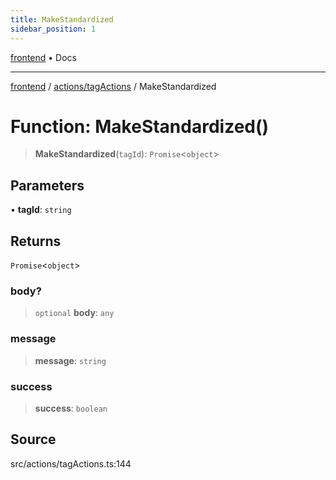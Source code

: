 ```yaml
---
title: MakeStandardized
sidebar_position: 1
---
```


[frontend](../../..) • Docs

***

[frontend](../../..) / [actions/tagActions](..) / MakeStandardized

# Function: MakeStandardized()

> **MakeStandardized**(`tagId`): `Promise`\<`object`\>

## Parameters

• **tagId**: `string`

## Returns

`Promise`\<`object`\>

### body?

> `optional` **body**: `any`

### message

> **message**: `string`

### success

> **success**: `boolean`

## Source

src/actions/tagActions.ts:144
